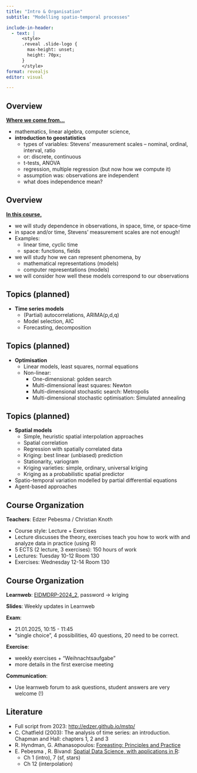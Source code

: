 ```yaml
--- 
title: "Intro & Organisation"
subtitle: "Modelling spatio-temporal processes"

include-in-header:
  - text: |
      <style>
      .reveal .slide-logo {
        max-height: unset;
        height: 70px;
      }
      </style>
format: revealjs
editor: visual

---
```


## Overview


[**Where we come from...**](.green)

+ mathematics, linear algebra, computer science, 
+ **introduction to geostatistics**
    + types of variables: Stevens' measurement scales -- nominal, ordinal, interval, ratio 
    + or: discrete, continuous
    + t-tests, ANOVA
    + regression, multiple regression (but now how we compute it)
    + assumption was: observations are independent
    + what does independence mean?


## Overview

[**In this course, **](.green)

+ we will study dependence in observations, in space, time, or space-time
+ in space and/or time, Stevens' measurement scales are not enough! 
+ Examples:
    + linear time, cyclic time
    + space: functions, fields
+ we will study how we can represent phenomena, by
    + mathematical representations (models)
    + computer representations (models)
+ we will consider how well these models correspond to our observations


## Topics (planned)

- **Time series models**
  + (Partial) autocorrelations, ARIMA(p,d,q)
  + Model selection, AIC
  + Forecasting, decomposition
  
  
## Topics (planned)

- **Optimisation**
  + Linear models, least squares, normal equations
  + Non-linear:
    + One-dimensional: golden search
    + Multi-dimensional least squares: Newton
    + Multi-dimensional stochastic search: Metropolis
    + Multi-dimensional stochastic optimisation: Simulated annealing 



## Topics (planned)

- **Spatial models**
  + Simple, heuristic spatial interpolation approaches
  + Spatial correlation
  + Regression with spatially correlated data
  + Kriging: best linear (unbiased) prediction 
  + Stationarity, variogram
  + Kriging varieties: simple, ordinary, universal kriging
  + Kriging as a probabilistic spatial predictor

+ Spatio-temporal variation modelled by partial differential equations
+ Agent-based approaches


## Course Organization


**Teachers**: Edzer Pebesma / Christian Knoth

+ Course style: Lecture + Exercises
+ Lecture discusses the theory, exercises teach you how to work with and analyze data in practice (using R)
+ 5 ECTS (2 lecture, 3 exercises): 150 hours of work
+ Lectures: Tuesday 10-12 Room 130
+ Exercises: Wednesday 12-14 Room 130




## Course Organization


**Learnweb**: [EIDMDRP-2024_2](https://sso.uni-muenster.de/LearnWeb/learnweb2/course/view.php?id=80651), password -> kriging

**Slides**:  Weekly updates in Learnweb

**Exam**:

+ 21.01.2025, 10:15 - 11:45
+ "single choice", 4 possibilities, 40 questions, 20 need to be correct.

**Exercise**:

+ weekly exercises + "Weihnachtsaufgabe"
+ more details in the first exercise meeting

**Communication**:

+ Use learnweb forum to ask questions, student answers are very welcome (!)



## Literature


+ Full script from 2023: [http://edzer.github.io/mstp/](http://edzer.github.io/mstp/)
+ C. Chatfield (2003): The analysis of time series: an introduction. Chapman and Hall: chapters 1, 2 and 3
+ R. Hyndman, G. Athanasopoulos: [Foreasting: Principles and Practice](https://otexts.com/fpp3/)
+ E. Pebesma , R. Bivand: [Spatial Data Science, with applications in R](https://r-spatial.org/book/):
    + Ch 1 (intro), 7 (sf, stars)
    + Ch 12 (interpolation)
    
